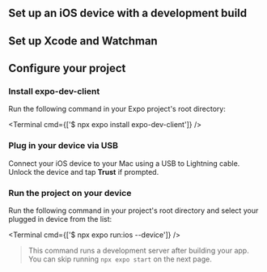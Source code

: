 

## Set up an iOS device with a development build

<BuildEnvironmentSwitch />

## Set up Xcode and Watchman

<XcodeInstructions />

## Configure your project

<Step label="1">

### Install expo-dev-client

Run the following command in your Expo project's root directory:

<Terminal cmd={['$ npx expo install expo-dev-client']} />

</Step>

<Step label="2">

### Plug in your device via USB

Connect your iOS device to your Mac using a USB to Lightning cable. Unlock the device and tap **Trust** if prompted.

</Step>

<Step label="3">

### Run the project on your device

Run the following command in your project's root directory and select your plugged in device from the list:

<Terminal cmd={['$ npx expo run:ios --device']} />

> This command runs a development server after building your app. You can skip running `npx expo start` on the next page.

</Step>
